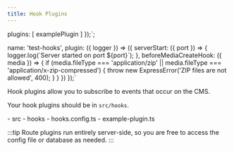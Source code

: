 ```yaml
---
title: Hook Plugins
---
```


  plugins: [
    examplePlugin
  ]
});`;

  name: 'test-hooks',
  plugin: ({ logger }) => ({
    serverStart: ({ port }) => {
      logger.log(\`Server started on port \${port}\`);
    },
    beforeMediaCreateHook: ({ media }) => {
      if (media.fileType === 'application/zip' || media.fileType === 'application/x-zip-compressed') {
        throw new ExpressError('ZIP files are not allowed', 400);
      }
    }
  })
});`

Hook plugins allow you to subscribe to events that occur on the CMS.

Your hook plugins should be in `src/hooks`.

<FileTree>
- src
  - hooks
    - hooks.config.ts
    - example-plugin.ts
</FileTree>

:::tip
Route plugins run entirely server-side, so you are free to access the config file or database as needed.
:::

<Code code={pluginCode} lang="ts" title="example-plugin.ts" />

<Code code={configCode} lang="ts" title="hooks.config.ts" />
